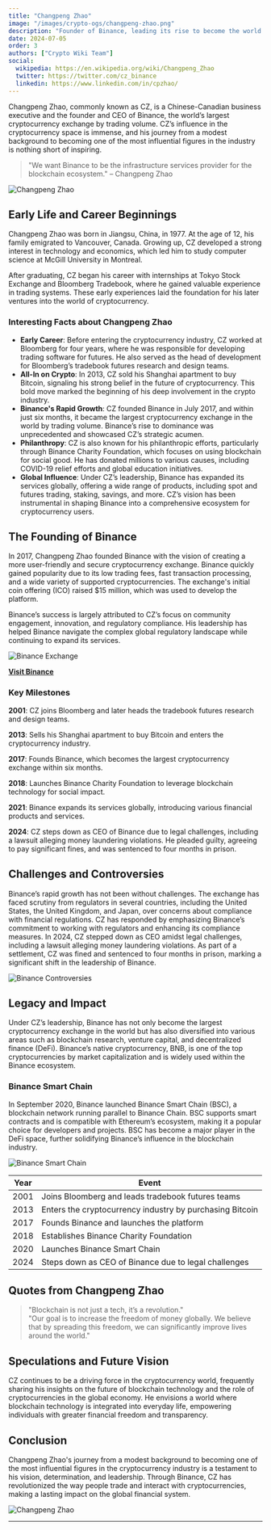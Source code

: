 ```yaml
---
title: "Changpeng Zhao"
image: "/images/crypto-ogs/changpeng-zhao.png"
description: "Founder of Binance, leading its rise to become the world’s largest crypto exchange."
date: 2024-07-05
order: 3
authors: ["Crypto Wiki Team"]
social:
  wikipedia: https://en.wikipedia.org/wiki/Changpeng_Zhao
  twitter: https://twitter.com/cz_binance
  linkedin: https://www.linkedin.com/in/cpzhao/
---
```


Changpeng Zhao, commonly known as CZ, is a Chinese-Canadian business executive and the founder and CEO of Binance, the world’s largest cryptocurrency exchange by trading volume. CZ’s influence in the cryptocurrency space is immense, and his journey from a modest background to becoming one of the most influential figures in the industry is nothing short of inspiring.

> "We want Binance to be the infrastructure services provider for the blockchain ecosystem." – Changpeng Zhao

![Changpeng Zhao](/images/posts/changpeng-zhao.png)

## Early Life and Career Beginnings

Changpeng Zhao was born in Jiangsu, China, in 1977. At the age of 12, his family emigrated to Vancouver, Canada. Growing up, CZ developed a strong interest in technology and economics, which led him to study computer science at McGill University in Montreal.

After graduating, CZ began his career with internships at Tokyo Stock Exchange and Bloomberg Tradebook, where he gained valuable experience in trading systems. These early experiences laid the foundation for his later ventures into the world of cryptocurrency.

### Interesting Facts about Changpeng Zhao

- **Early Career**: Before entering the cryptocurrency industry, CZ worked at Bloomberg for four years, where he was responsible for developing trading software for futures. He also served as the head of development for Bloomberg’s tradebook futures research and design teams.
- **All-In on Crypto**: In 2013, CZ sold his Shanghai apartment to buy Bitcoin, signaling his strong belief in the future of cryptocurrency. This bold move marked the beginning of his deep involvement in the crypto industry.
- **Binance's Rapid Growth**: CZ founded Binance in July 2017, and within just six months, it became the largest cryptocurrency exchange in the world by trading volume. Binance’s rise to dominance was unprecedented and showcased CZ’s strategic acumen.
- **Philanthropy**: CZ is also known for his philanthropic efforts, particularly through Binance Charity Foundation, which focuses on using blockchain for social good. He has donated millions to various causes, including COVID-19 relief efforts and global education initiatives.
- **Global Influence**: Under CZ’s leadership, Binance has expanded its services globally, offering a wide range of products, including spot and futures trading, staking, savings, and more. CZ’s vision has been instrumental in shaping Binance into a comprehensive ecosystem for cryptocurrency users.

## The Founding of Binance

In 2017, Changpeng Zhao founded Binance with the vision of creating a more user-friendly and secure cryptocurrency exchange. Binance quickly gained popularity due to its low trading fees, fast transaction processing, and a wide variety of supported cryptocurrencies. The exchange's initial coin offering (ICO) raised $15 million, which was used to develop the platform.

Binance’s success is largely attributed to CZ’s focus on community engagement, innovation, and regulatory compliance. His leadership has helped Binance navigate the complex global regulatory landscape while continuing to expand its services.

![Binance Exchange](/images/exchanges/binance.png)

**[Visit Binance](https://www.binance.com)**

### Key Milestones

**2001**: CZ joins Bloomberg and later heads the tradebook futures research and design teams.

**2013**: Sells his Shanghai apartment to buy Bitcoin and enters the cryptocurrency industry.

**2017**: Founds Binance, which becomes the largest cryptocurrency exchange within six months.

**2018**: Launches Binance Charity Foundation to leverage blockchain technology for social impact.

**2021**: Binance expands its services globally, introducing various financial products and services.

**2024**: CZ steps down as CEO of Binance due to legal challenges, including a lawsuit alleging money laundering violations. He pleaded guilty, agreeing to pay significant fines, and was sentenced to four months in prison.

## Challenges and Controversies

Binance’s rapid growth has not been without challenges. The exchange has faced scrutiny from regulators in several countries, including the United States, the United Kingdom, and Japan, over concerns about compliance with financial regulations. CZ has responded by emphasizing Binance’s commitment to working with regulators and enhancing its compliance measures. In 2024, CZ stepped down as CEO amidst legal challenges, including a lawsuit alleging money laundering violations. As part of a settlement, CZ was fined and sentenced to four months in prison, marking a significant shift in the leadership of Binance.

![Binance Controversies](/images/posts/law.jpg)

## Legacy and Impact

Under CZ’s leadership, Binance has not only become the largest cryptocurrency exchange in the world but has also diversified into various areas such as blockchain research, venture capital, and decentralized finance (DeFi). Binance’s native cryptocurrency, BNB, is one of the top cryptocurrencies by market capitalization and is widely used within the Binance ecosystem.

### Binance Smart Chain

In September 2020, Binance launched Binance Smart Chain (BSC), a blockchain network running parallel to Binance Chain. BSC supports smart contracts and is compatible with Ethereum’s ecosystem, making it a popular choice for developers and projects. BSC has become a major player in the DeFi space, further solidifying Binance’s influence in the blockchain industry.

![Binance Smart Chain](/images/posts/binance-smart-chain.png)

| **Year** | **Event**                                                |
| -------- | -------------------------------------------------------- |
| 2001     | Joins Bloomberg and leads tradebook futures teams        |
| 2013     | Enters the cryptocurrency industry by purchasing Bitcoin |
| 2017     | Founds Binance and launches the platform                 |
| 2018     | Establishes Binance Charity Foundation                   |
| 2020     | Launches Binance Smart Chain                             |
| 2024     | Steps down as CEO of Binance due to legal challenges     |

## Quotes from Changpeng Zhao

> "Blockchain is not just a tech, it’s a revolution."  
> "Our goal is to increase the freedom of money globally. We believe that by spreading this freedom, we can significantly improve lives around the world."

## Speculations and Future Vision

CZ continues to be a driving force in the cryptocurrency world, frequently sharing his insights on the future of blockchain technology and the role of cryptocurrencies in the global economy. He envisions a world where blockchain technology is integrated into everyday life, empowering individuals with greater financial freedom and transparency.

## Conclusion

Changpeng Zhao's journey from a modest background to becoming one of the most influential figures in the cryptocurrency industry is a testament to his vision, determination, and leadership. Through Binance, CZ has revolutionized the way people trade and interact with cryptocurrencies, making a lasting impact on the global financial system.

![Changpeng Zhao](/images/posts/changpeng-zhao-2.png)

---
